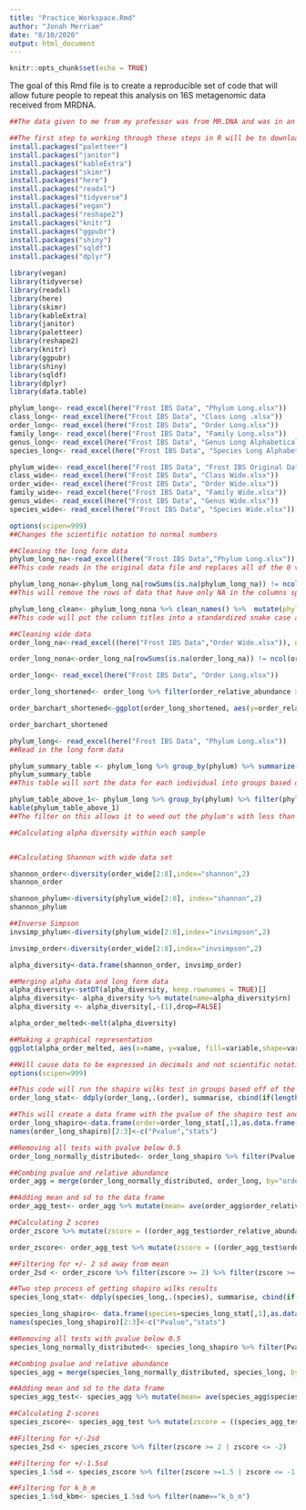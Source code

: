```yaml
---
title: "Practice_Workspace.Rmd"
author: "Jonah Merriam"
date: "8/10/2020"
output: html_document
---
```


```r
knitr::opts_chunk$set(echo = TRUE)
```

The goal of this Rmd file is to create a reproducible set of code that will allow future people to repeat this analysis on 16S metagenomic data received from MRDNA. 

```r
##The data given to me from my professor was from MR.DNA and was in an excel sheet. This excel sheet had different pages for the levels of phylum down to species. The one change I made to the excel sheet before reading it into R was to delete the empty columns in between the samples and in between the first sample and the label. This can be done in R but it took less than a minute in excel so I did it that way.
```


```r
##The first step to working through these steps in R will be to download these packages and make sure they are ready to use
install.packages("paletteer")
install.packages("janitor")
install.packages("kableExtra")
install.packages("skimr")
install.packages("here")
install.packages("readxl")
install.packages("tidyverse")
install.packages("vegan")
install.packages("reshape2")
install.packages("knitr")
install.packages("ggpubr")
install.packages("shiny")
install.packages("sqldf")
install.packages("dplyr")
```

``` r
library(vegan)
library(tidyverse)
library(readxl)
library(here)
library(skimr) 
library(kableExtra)
library(janitor)
library(paletteer)
library(reshape2)
library(knitr)
library(ggpubr)
library(shiny)
library(sqldf)
library(dplyr)
library(data.table)
```

```r
phylum_long<- read_excel(here("Frost IBS Data", "Phylum Long.xlsx"))
class_long<- read_excel(here("Frost IBS Data", "Class Long .xlsx"))
order_long<- read_excel(here("Frost IBS Data", "Order Long.xlsx"))
family_long<- read_excel(here("Frost IBS Data", "Family Long.xlsx"))
genus_long<- read_excel(here("Frost IBS Data", "Genus Long Alphabetical .xlsx"))
species_long<- read_excel(here("Frost IBS Data", "Species Long Alphabetical.xlsx"))

phylum_wide<- read_excel(here("Frost IBS Data", "Frost IBS Original Data.xlsx"))
class_wide<- read_excel(here("Frost IBS Data", "Class Wide.xlsx"))
order_wide<- read_excel(here("Frost IBS Data", "Order Wide.xlsx"))
family_wide<- read_excel(here("Frost IBS Data", "Family Wide.xlsx"))
genus_wide<- read_excel(here("Frost IBS Data", "Genus Wide.xlsx"))
species_wide<- read_excel(here("Frost IBS Data", "Species Wide.xlsx"))
```

```r
options(scipen=999)
##Changes the scientific notation to normal numbers

##Cleaning the long form data
phylum_long_na<-read_excel((here("Frost IBS Data","Phylum Long.xlsx")), na="0")
##This code reads in the original data file and replaces all of the 0 values with NA which allows for easier cleaning

phylum_long_nona<-phylum_long_na[rowSums(is.na(phylum_long_na)) != ncol(phylum_long_na[3:3]), ]
##This will remove the rows of data that have only NA in the columns specified, in this case [3:3]

phylum_long_clean<- phylum_long_nona %>% clean_names() %>%  mutate(phylum = str_to_lower(phylum))
##This code will put the column titles into a standardized snake case and will change selected character columns to all lowercase so the data is easier to handle. 

##Cleaning wide data
order_long_na<-read_excel((here("Frost IBS Data","Order Wide.xlsx")), na="0")

order_long_nona<-order_long_na[rowSums(is.na(order_long_na)) != ncol(order_long_na[2:8]), ]

```

```r
order_long<- read_excel(here("Frost IBS Data", "Order Long.xlsx"))

order_long_shortened<- order_long %>% filter(order_relative_abundance >= 0.5)

order_barchart_shortened<-ggplot(order_long_shortened, aes(y=order_relative_abundance,fill=order,x=name))+ geom_bar(stat='identity',color="black",aes(fill=order))+ scale_color_paletteer_d("awtools::bpalette")+ labs(title="", x="",y="Order Relative abundance above 0.5%")+theme_bw() + theme(legend.position="right",axis.text.x = element_text(angle=45, hjust=1,vjust=1,color="black"))

order_barchart_shortened
```

```r
phylum_long<- read_excel(here("Frost IBS Data", "Phylum Long.xlsx"))
##Read in the long form data 

phylum_summary_table <- phylum_long %>% group_by(phylum) %>% summarize(mean_abundance = mean(phylum_relative_abundance), median_abundance = median(phylum_relative_abundance), sd_relative_abundance = sd(phylum_relative_abundance))
phylum_summary_table
##This table will sort the data for each individual into groups based on the phylum. It includes the mean, median, and standard deviation of each of the individuals relative abundances across each phylum.

phylum_table_above_1<- phylum_long %>% group_by(phylum) %>% filter(phylum_relative_abundance >= 1) %>% summarize(name = n(),mean_abundance = mean(phylum_relative_abundance), median_abundance = median(phylum_relative_abundance), sd_relative_abundance = sd(phylum_relative_abundance), shannon = (shannon_phylum))
kable(phylum_table_above_1)
##The filter on this allows it to weed out the phylum's with less than 1% relative abundance which gives a better idea of the most prevalent phylum's 
```

```r
##Calculating alpha diversity within each sample 


##Calculating Shannon with wide data set 

shannon_order<-diversity(order_wide[2:8],index="shannon",2)
shannon_order

shannon_phylum<-diversity(phylum_wide[2:8], index="shannon",2)
shannon_phylum

##Inverse Simpson
invsimp_phylum<-diversity(phylum_wide[2:8],index="invsimpson",2)

invsimp_order<-diversity(order_wide[2:8],index="invsimpson",2)

alpha_diversity<-data.frame(shannon_order, invsimp_order)

##Merging alpha data and long form data
alpha_diversity<-setDT(alpha_diversity, keep.rownames = TRUE)[]
alpha_diversity<- alpha_diversity %>% mutate(name=alpha_diversity$rn)
alpha_diversity <- alpha_diversity[,-(1),drop=FALSE]

alpha_order_melted<-melt(alpha_diversity)

##Making a graphical representation
ggplot(alpha_order_melted, aes(x=name, y=value, fill=variable,shape=variable))+geom_point(size=4,aes(color=variable))+facet_grid(variable~.,scales="free")+theme_bw()+theme(axis.text.x = element_text(angle = 90,hjust=1,vjust=0.5,size=8),axis.text.y=element_text(size=12),legend.position = "top")
```

```r
##Will cause data to be expressed in decimals and not scientific notation 
options(scipen=999)

##This code will run the shapiro wilks test in groups based off of the taxonomic level. This allows the same level to be gathered across samples so that they can be tested for normality. Each order will receive a P value based on if it 
order_long_stat<- ddply(order_long,.(order), summarise, cbind(if(length(unique(order_relative_abundance))==1) NA else shapiro.test(order_relative_abundance)$p.value, if(length(unique(order_relative_abundance))==1) NA else shapiro.test(order_relative_abundance)$statistic))

##This will create a data frame with the pvalue of the shapiro test and the W-statistic. The pvalue will be the used to tell if the specific order is distributed normally by accepting sets as normally distributed if they are over the value of p>0.05
order_long_shapiro<-data.frame(order=order_long_stat[,1],as.data.frame(order_long_stat[,2]),stringsAsFactors=FALSE)
names(order_long_shapiro)[2:3]<-c("Pvalue","stats")

##Removing all tests with pvalue below 0.5
order_long_normally_distributed<- order_long_shapiro %>% filter(Pvalue >= 0.05)

##Combing pvalue and relative abundance  
order_agg = merge(order_long_normally_distributed, order_long, by="order")
```

```r
##Adding mean and sd to the data frame
order_agg_test<- order_agg %>% mutate(mean= ave(order_agg$order_relative_abundance, order_agg$order)) %>% mutate(sd=(ave(order_agg$order_relative_abundance, order_agg$order, FUN=sd)))

##Calculating Z scores
order_zscore %>% mutate(zscore = ((order_agg_test$order_relative_abundance - order_agg_test$mean)/sd))

order_zscore<- order_agg_test %>% mutate(zscore = ((order_agg_test$order_relative_abundance - order_agg_test$mean)/sd))

##Filtering for +/- 2 sd away from mean 
order_2sd <- order_zscore %>% filter(zscore >= 2) %>% filter(zscore >= -2)
```

```r
##Two step process of getting shapiro wilks results
species_long_stat<- ddply(species_long,.(species), summarise, cbind(if(length(unique(species_relative_abundance))==1) NA else shapiro.test(species_relative_abundance)$p.value, if(length(unique(species_relative_abundance))==1) NA else shapiro.test(species_relative_abundance)$statistic))

species_long_shapiro<- data.frame(species=species_long_stat[,1],as.data.frame(species_long_stat[,2]),stringsAsFactors=FALSE)
names(species_long_shapiro)[2:3]<-c("Pvalue","stats")

##Removing all tests with pvalue below 0.5
species_long_normally_distributed<- species_long_shapiro %>% filter(Pvalue >= 0.05)

##Combing pvalue and relative abundance  
species_agg = merge(species_long_normally_distributed, species_long, by="species")

##Adding mean and sd to the data frame
species_agg_test<- species_agg %>% mutate(mean= ave(species_agg$species_relative_abundance, species_agg$species)) %>% mutate(sd=(ave(species_agg$species_relative_abundance, species_agg$species, FUN=sd)))

##Calculating Z-scores
species_zscore<- species_agg_test %>% mutate(zscore = ((species_agg_test$species_relative_abundance - species_agg_test$mean)/sd))

##Filtering for +/-2sd
species_2sd <- species_zscore %>% filter(zscore >= 2 | zscore <= -2)

##Filtering for +/-1.5sd
species_1.5sd <- species_zscore %>% filter(zscore >=1.5 | zscore <= -1.5)

##Filtering for k_b_m
species_1.5sd_kbm<- species_1.5sd %>% filter(name=="k_b_m")
```

